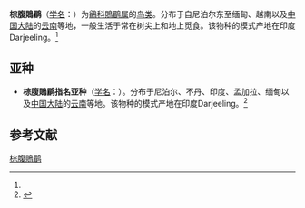 {{Speciesbox
| name = 棕腹鵙鹛
| status = 
| status_system = 
| image = Black-headed Shrike-babbler Biodiversity Heritage Library.jpg
| genus = Pteruthius
| species = rufiventer
| authority = (Blyth)<ref name='id3514'>{{cite web| url =http://www.bioinfo.cn/db05/BjdwSpecies.php?action=view&id=3514| title =棕腹鵙鹛| work =《中国动物物种编目数据库》| publisher =中国科学院微生物研究所| author =中国科学院动物研究所| accessdate =2009-04-04| deadurl =yes| archiveurl =https://web.archive.org/web/20160305075210/http://www.bioinfo.cn/db05/BjdwSpecies.php?action=view&id=3514| archivedate =2016-03-05}}</ref>
}}

'''棕腹鵙鹛'''（[[学名|学名]]：{{lang|la|''Pteruthius rufiventer''}}）为[[鶲科|鶲科]][[鵙鹛属|鵙鹛属]]的[[鸟类|鸟类]]。分布于自尼泊尔东至缅甸、越南以及[[中国大陆|中国大陆]]的[[云南|云南]]等地，一般生活于常在树尖上和地上觅食。该物种的模式产地在印度Darjeeling。<ref name='id3514'/>

==亚种==
*'''棕腹鵙鹛指名亚种'''（[[学名|学名]]：{{lang|la|''Pteruthius rufiventer rufiventer''}}）。分布于尼泊尔、不丹、印度、孟加拉、缅甸以及[[中国大陆|中国大陆]]的[[云南|云南]]等地。该物种的模式产地在印度Darjeeling。<ref name='id3515'>{{cite web| url =http://www.bioinfo.cn/db05/BjdwSpecies.php?action=view&id=3515| title =棕腹鵙鹛指名亚种| work =《中国动物物种编目数据库》| publisher =中国科学院微生物研究所| author =中国科学院动物研究所| accessdate =2009-04-04| deadurl =yes| archiveurl =https://web.archive.org/web/20160305040056/http://www.bioinfo.cn/db05/BjdwSpecies.php?action=view&id=3515| archivedate =2016-03-05}}</ref>

== 参考文献 ==
{{reflist}}
{{Taxonbar|from=Q3726366}}

[[Category:鵙鹛属|棕腹鵙鹛]]


{{Passeriformes-stub}}